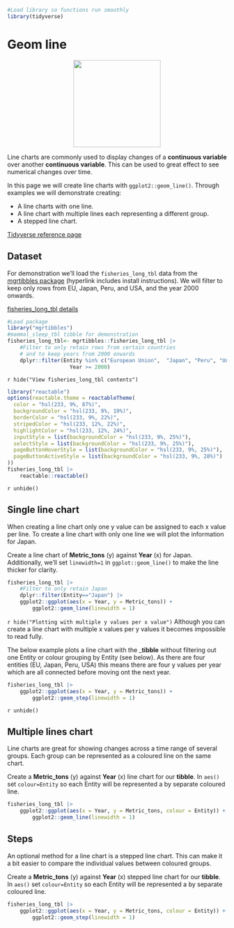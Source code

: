 ```r
#Load library so functions run smoothly
library(tidyverse)
```
# Geom line

<center>
![](images/ggplot2_geom_line.png){style="width:200px"}
</center>

Line charts are commonly used to display changes of a __continuous variable__ over another __continuous variable__.
This can be used to great effect to see numerical changes over time.

In this page we will create line charts with `ggplot2::geom_line()`. Through examples we will demonstrate creating:

- A line charts with one line.
- A line chart with multiple lines each representing a different group.
- A stepped line chart.

[Tidyverse reference page](https://ggplot2.tidyverse.org//reference/geom_path.html)

## Dataset

For demonstration we'll load the `fisheries_long_tbl` data from the [mgrtibbles package](/datasets/mgrtibbles.qmd) (hyperlink includes install instructions).
We will filter to keep only rows from EU, Japan, Peru, and USA, and the year 2000 onwards.

[fisheries_long_tbl details](https://github.com/m-gemmell/mgrtibbles/wiki/fisheries_long_tbl)

```r
#Load package
library("mgrtibbles")
#mammal_sleep_tbl tibble for demonstration
fisheries_long_tbl<- mgrtibbles::fisheries_long_tbl |>
    #Filter to only retain rows from certain countries
    # and to keep years from 2000 onwards
    dplyr::filter(Entity %in% c("European Union",  "Japan", "Peru", "United States") , 
                    Year >= 2000)
```

`r hide("View fisheries_long_tbl contents")`
```r
library("reactable")
options(reactable.theme = reactableTheme(
  color = "hsl(233, 9%, 87%)",
  backgroundColor = "hsl(233, 9%, 19%)",
  borderColor = "hsl(233, 9%, 22%)",
  stripedColor = "hsl(233, 12%, 22%)",
  highlightColor = "hsl(233, 12%, 24%)",
  inputStyle = list(backgroundColor = "hsl(233, 9%, 25%)"),
  selectStyle = list(backgroundColor = "hsl(233, 9%, 25%)"),
  pageButtonHoverStyle = list(backgroundColor = "hsl(233, 9%, 25%)"),
  pageButtonActiveStyle = list(backgroundColor = "hsl(233, 9%, 28%)")
))
fisheries_long_tbl |>
    reactable::reactable()
```
`r unhide()`

## Single line chart

When creating a line chart only one y value can be assigned to each x value per line.
To create a line chart with only one line we will plot the information for Japan.

Create a line chart of __Metric_tons__ (y) against __Year__ (x) for Japan.
Additionally, we'll set `linewidth=1` in `ggplot::geom_line()` to make the line thicker for clarity.

```r
fisheries_long_tbl |>
    #Filter to only retain Japan
    dplyr::filter(Entity=="Japan") |>
    ggplot2::ggplot(aes(x = Year, y = Metric_tons)) +
        ggplot2::geom_line(linewidth = 1)
```

`r hide("Plotting with multiple y values per x value")`
Although you can create a line chart with multiple x values per y values it becomes impossible to read fully.

The below example plots a line chart with the ___tibble__ without filtering out one Entity or colour grouping by Entity (see below).
As there are four entities (EU, Japan, Peru, USA) this means there are four y values per year which are all connected before moving ont the next year.

```r
fisheries_long_tbl |>
    ggplot2::ggplot(aes(x = Year, y = Metric_tons)) +
        ggplot2::geom_step(linewidth = 1)
```
`r unhide()`

## Multiple lines chart

Line charts are great for showing changes across a time range of several groups.
Each group can be represented as a coloured line on the same chart.

Create a __Metric_tons__ (y) against __Year__ (x) line chart for our __tibble__.
In `aes()` set `colour=Entity` so each Entity will be represented a by separate coloured line.

```r
fisheries_long_tbl |>
    ggplot2::ggplot(aes(x = Year, y = Metric_tons, colour = Entity)) +
        ggplot2::geom_line(linewidth = 1)
```

## Steps

An optional method for a line chart is a stepped line chart.
This can make it a bit easier to compare the individual values between coloured groups.

Create a __Metric_tons__ (y) against __Year__ (x) stepped line chart for our __tibble__.
In `aes()` set `colour=Entity` so each Entity will be represented a by separate coloured line.

```r
fisheries_long_tbl |>
    ggplot2::ggplot(aes(x = Year, y = Metric_tons, colour = Entity)) +
        ggplot2::geom_step(linewidth = 1)
```
